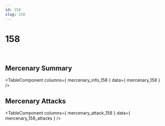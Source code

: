 ```yaml
---
id: 158
slug: 158
---
```



# 158

<div style = {{ display: "flex" }}>
    <Image img={require('@site/static/img/mercenaries/illust/thum_char_view_n_158.jpg')}/>
    <Image img={require('@site/static/img/mercenaries/illust/thum_char_view_o_158.jpg')}/>
</div>

## Mercenary Summary

<TableComponent
  columns={ mercenary_info_158 }
  data={ mercenary_158 }
/>

## Mercenary Attacks

<TableComponent
  columns={ mercenary_attack_158 }
  data={ mercenary_158_attacks }
/>